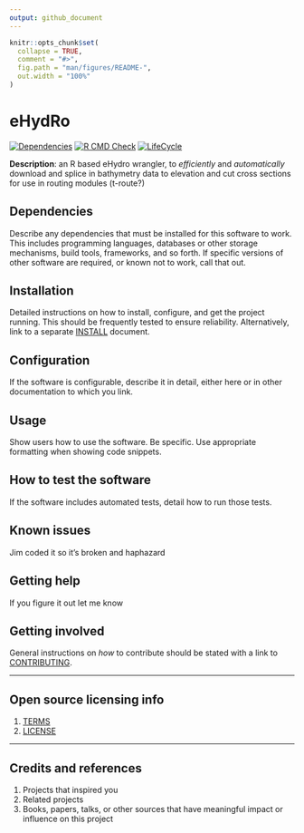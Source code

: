 ```yaml
---
output: github_document
---
```


<!-- README.md is generated from README.Rmd. Please edit that file -->

```r
knitr::opts_chunk$set(
  collapse = TRUE,
  comment = "#>",
  fig.path = "man/figures/README-",
  out.width = "100%"
)
```

# eHydRo

<!-- badges: start -->
[![Dependencies](https://img.shields.io/badge/dependencies-2/17-green?style=flat)](#)
[![R CMD Check](https://github.com/mikejohnson51/eHydRo/actions/workflows/R-CMD-check.yaml/badge.svg)](https://github.com/mikejohnson51/eHydRo/actions/workflows/R-CMD-check.yaml)
[![LifeCycle](man/figures/lifecycle/lifecycle-experimental.svg)](https://lifecycle.r-lib.org/articles/stages.html#experimental)
<!-- badges: end -->

**Description**:  an R based eHydro wrangler, to _efficiently_ and _automatically_ download and splice in bathymetry data to elevation and cut cross sections for use in routing modules (t-route?)

## Dependencies

Describe any dependencies that must be installed for this software to work.
This includes programming languages, databases or other storage mechanisms, build tools, frameworks, and so forth.
If specific versions of other software are required, or known not to work, call that out.

## Installation

Detailed instructions on how to install, configure, and get the project running.
This should be frequently tested to ensure reliability. Alternatively, link to
a separate [INSTALL](INSTALL.md) document.

## Configuration

If the software is configurable, describe it in detail, either here or in other documentation to which you link.

## Usage

Show users how to use the software.
Be specific.
Use appropriate formatting when showing code snippets.

## How to test the software

If the software includes automated tests, detail how to run those tests.

## Known issues

Jim coded it so it's broken and haphazard

## Getting help

If you figure it out let me know

## Getting involved

General instructions on _how_ to contribute should be stated with a link to [CONTRIBUTING](CONTRIBUTING.md).

----

## Open source licensing info
1. [TERMS](TERMS.md)
2. [LICENSE](LICENSE)

----

## Credits and references

1. Projects that inspired you
2. Related projects
3. Books, papers, talks, or other sources that have meaningful impact or influence on this project
